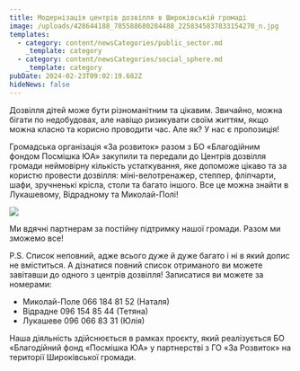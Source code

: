 ```yaml
---
title: Модернізація центрів дозвілля в Широківській громаді
image: /uploads/428644188_785588680284488_2258345837833154270_n.jpg
templates:
  - category: content/newsCategories/public_sector.md
    _template: category
  - category: content/newsCategories/social_sphere.md
    _template: category
pubDate: 2024-02-23T09:02:19.682Z
hideNews: false
---
```


Дозвілля дітей може бути різноманітним та цікавим. Звичайно, можна бігати по недобудовах, але навіщо ризикувати своїм життям, якщо можна класно та корисно проводити час. Але як? У нас є пропозиція! 

Громадська організація «За розвиток» разом з БО «Благодійним фондом Посмішка ЮА» закупили та передали до Центрів дозвілля громади неймовірну кількість устаткування, яке допоможе цікаво та за користю провести дозвілля:  міні-велотренажер, степпер, фліпчарти, шафи, зручненькі крісла, столи та багато іншого. Все це можна знайти в Лукашевому, Відрадному та Миколай-Полі!

![](/uploads/428656426_785588676951155_8668700996585577341_n.jpg)

Ми вдячні партнерам за постійну підтримку нашої громади. Разом ми зможемо все! 

P.S. Список неповний, адже всього дуже й дуже багато і ні в який допис не вміститься. А дізнатися повний список отриманого ви можете завітавши до одного з центрів дозвілля! Записатися ви можете за номерами: 

* Миколай-Поле 066 184 81 52 (Наталя)
* Відрадне 096 154 85 44 (Тетяна)
* Лукашеве 096 066 83 31 (Юлія)

Наша діяльність здійснюється в рамках проєкту, який реалізується БО «Благодійний фонд «Посмішка ЮА» у партнерстві з  ГО «За Розвиток» на території Широківської громади.
